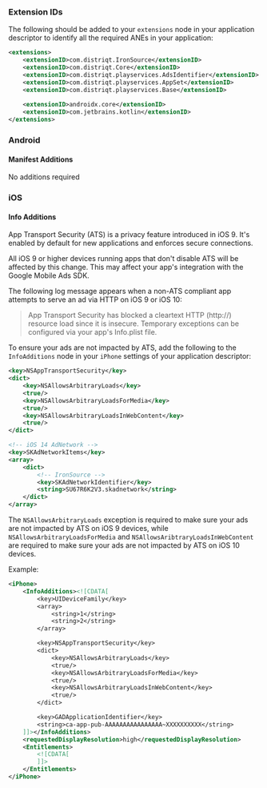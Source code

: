 
### Extension IDs

The following should be added to your `extensions` node in your application descriptor to identify all the required ANEs in your application:

```xml
<extensions>
	<extensionID>com.distriqt.IronSource</extensionID>
	<extensionID>com.distriqt.Core</extensionID>
	<extensionID>com.distriqt.playservices.AdsIdentifier</extensionID>
	<extensionID>com.distriqt.playservices.AppSet</extensionID>
	<extensionID>com.distriqt.playservices.Base</extensionID>
	
    <extensionID>androidx.core</extensionID>
    <extensionID>com.jetbrains.kotlin</extensionID>
</extensions>
```



### Android

#### Manifest Additions

No additions required


### iOS 

#### Info Additions


App Transport Security (ATS) is a privacy feature introduced in iOS 9. It's enabled 
by default for new applications and enforces secure connections.

All iOS 9 or higher devices running apps that don't disable ATS will be affected by 
this change. This may affect your app's integration with the Google Mobile Ads SDK.

The following log message appears when a non-ATS compliant app attempts to serve an 
ad via HTTP on iOS 9 or iOS 10:

> App Transport Security has blocked a cleartext HTTP (http://) resource load since it is insecure. Temporary exceptions can be configured via your app's Info.plist file.

To ensure your ads are not impacted by ATS, add the following to the `InfoAdditions`
node in your `iPhone` settings of your application descriptor:

```xml
<key>NSAppTransportSecurity</key>
<dict>
	<key>NSAllowsArbitraryLoads</key>
	<true/>
	<key>NSAllowsArbitraryLoadsForMedia</key>
	<true/>
	<key>NSAllowsArbitraryLoadsInWebContent</key>
	<true/>
</dict>

<!-- iOS 14 AdNetwork -->
<key>SKAdNetworkItems</key>
<array>
    <dict>
        <!-- IronSource -->
        <key>SKAdNetworkIdentifier</key>
        <string>SU67R6K2V3.skadnetwork</string> 
    </dict>
</array>
```

The `NSAllowsArbitraryLoads` exception is required to make sure your ads are not 
impacted by ATS on iOS 9 devices, while `NSAllowsArbitraryLoadsForMedia` and 
`NSAllowsAribtraryLoadsInWebContent` are required to make sure your ads are 
not impacted by ATS on iOS 10 devices.


Example:


```xml
<iPhone>
	<InfoAdditions><![CDATA[
		<key>UIDeviceFamily</key>
		<array>
			<string>1</string>
			<string>2</string>
		</array>

		<key>NSAppTransportSecurity</key>
		<dict>
			<key>NSAllowsArbitraryLoads</key>
			<true/>
			<key>NSAllowsArbitraryLoadsForMedia</key>
			<true/>
			<key>NSAllowsArbitraryLoadsInWebContent</key>
			<true/>
		</dict>

		<key>GADApplicationIdentifier</key>
		<string>ca-app-pub-AAAAAAAAAAAAAAAA~XXXXXXXXXX</string>
	]]></InfoAdditions>
	<requestedDisplayResolution>high</requestedDisplayResolution>
	<Entitlements>
		<![CDATA[
		]]>
	</Entitlements>
</iPhone>
```